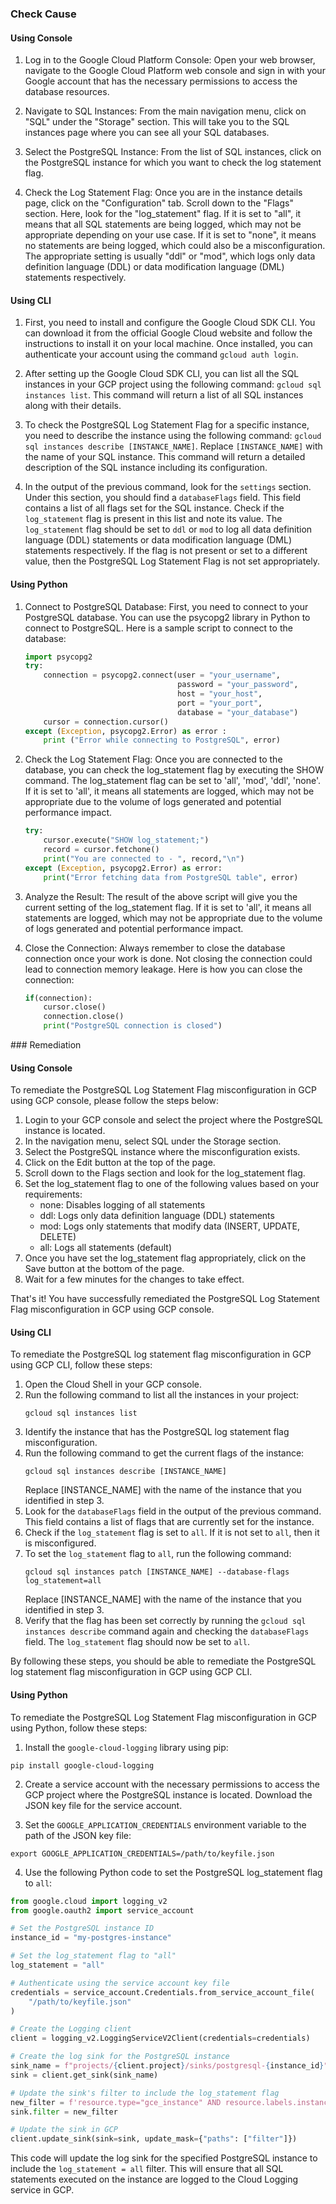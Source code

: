 

<Tabs><Tab title='Cause'>
### Check Cause

#### Using Console

1. Log in to the Google Cloud Platform Console: Open your web browser, navigate to the Google Cloud Platform web console and sign in with your Google account that has the necessary permissions to access the database resources.

2. Navigate to SQL Instances: From the main navigation menu, click on "SQL" under the "Storage" section. This will take you to the SQL instances page where you can see all your SQL databases.

3. Select the PostgreSQL Instance: From the list of SQL instances, click on the PostgreSQL instance for which you want to check the log statement flag.

4. Check the Log Statement Flag: Once you are in the instance details page, click on the "Configuration" tab. Scroll down to the "Flags" section. Here, look for the "log_statement" flag. If it is set to "all", it means that all SQL statements are being logged, which may not be appropriate depending on your use case. If it is set to "none", it means no statements are being logged, which could also be a misconfiguration. The appropriate setting is usually "ddl" or "mod", which logs only data definition language (DDL) or data modification language (DML) statements respectively.

#### Using CLI

1. First, you need to install and configure the Google Cloud SDK CLI. You can download it from the official Google Cloud website and follow the instructions to install it on your local machine. Once installed, you can authenticate your account using the command `gcloud auth login`.

2. After setting up the Google Cloud SDK CLI, you can list all the SQL instances in your GCP project using the following command: `gcloud sql instances list`. This command will return a list of all SQL instances along with their details.

3. To check the PostgreSQL Log Statement Flag for a specific instance, you need to describe the instance using the following command: `gcloud sql instances describe [INSTANCE_NAME]`. Replace `[INSTANCE_NAME]` with the name of your SQL instance. This command will return a detailed description of the SQL instance including its configuration.

4. In the output of the previous command, look for the `settings` section. Under this section, you should find a `databaseFlags` field. This field contains a list of all flags set for the SQL instance. Check if the `log_statement` flag is present in this list and note its value. The `log_statement` flag should be set to `ddl` or `mod` to log all data definition language (DDL) statements or data modification language (DML) statements respectively. If the flag is not present or set to a different value, then the PostgreSQL Log Statement Flag is not set appropriately.

#### Using Python

1. Connect to PostgreSQL Database:
   First, you need to connect to your PostgreSQL database. You can use the psycopg2 library in Python to connect to PostgreSQL. Here is a sample script to connect to the database:

   ```python
   import psycopg2
   try:
       connection = psycopg2.connect(user = "your_username",
                                     password = "your_password",
                                     host = "your_host",
                                     port = "your_port",
                                     database = "your_database")
       cursor = connection.cursor()
   except (Exception, psycopg2.Error) as error :
       print ("Error while connecting to PostgreSQL", error)
   ```

2. Check the Log Statement Flag:
   Once you are connected to the database, you can check the log_statement flag by executing the SHOW command. The log_statement flag can be set to 'all', 'mod', 'ddl', 'none'. If it is set to 'all', it means all statements are logged, which may not be appropriate due to the volume of logs generated and potential performance impact.

   ```python
   try:
       cursor.execute("SHOW log_statement;")
       record = cursor.fetchone()
       print("You are connected to - ", record,"\n")
   except (Exception, psycopg2.Error) as error:
       print("Error fetching data from PostgreSQL table", error)
   ```

3. Analyze the Result:
   The result of the above script will give you the current setting of the log_statement flag. If it is set to 'all', it means all statements are logged, which may not be appropriate due to the volume of logs generated and potential performance impact.

4. Close the Connection:
   Always remember to close the database connection once your work is done. Not closing the connection could lead to connection memory leakage. Here is how you can close the connection:

   ```python
   if(connection):
       cursor.close()
       connection.close()
       print("PostgreSQL connection is closed")
   ```

</Tab>

<Tab title='Remediation'>
### Remediation

#### Using Console

To remediate the PostgreSQL Log Statement Flag misconfiguration in GCP using GCP console, please follow the steps below:

1. Login to your GCP console and select the project where the PostgreSQL instance is located.
2. In the navigation menu, select SQL under the Storage section.
3. Select the PostgreSQL instance where the misconfiguration exists.
4. Click on the Edit button at the top of the page.
5. Scroll down to the Flags section and look for the log_statement flag.
6. Set the log_statement flag to one of the following values based on your requirements:
   - none: Disables logging of all statements
   - ddl: Logs only data definition language (DDL) statements
   - mod: Logs only statements that modify data (INSERT, UPDATE, DELETE)
   - all: Logs all statements (default)
7. Once you have set the log_statement flag appropriately, click on the Save button at the bottom of the page.
8. Wait for a few minutes for the changes to take effect.

That's it! You have successfully remediated the PostgreSQL Log Statement Flag misconfiguration in GCP using GCP console.

#### Using CLI

To remediate the PostgreSQL log statement flag misconfiguration in GCP using GCP CLI, follow these steps:

1. Open the Cloud Shell in your GCP console.
2. Run the following command to list all the instances in your project:
   ```
   gcloud sql instances list
   ```
3. Identify the instance that has the PostgreSQL log statement flag misconfiguration.
4. Run the following command to get the current flags of the instance:
   ```
   gcloud sql instances describe [INSTANCE_NAME]
   ```
   Replace [INSTANCE_NAME] with the name of the instance that you identified in step 3.
5. Look for the `databaseFlags` field in the output of the previous command. This field contains a list of flags that are currently set for the instance.
6. Check if the `log_statement` flag is set to `all`. If it is not set to `all`, then it is misconfigured.
7. To set the `log_statement` flag to `all`, run the following command:
   ```
   gcloud sql instances patch [INSTANCE_NAME] --database-flags log_statement=all
   ```
   Replace [INSTANCE_NAME] with the name of the instance that you identified in step 3.
8. Verify that the flag has been set correctly by running the `gcloud sql instances describe` command again and checking the `databaseFlags` field. The `log_statement` flag should now be set to `all`.

By following these steps, you should be able to remediate the PostgreSQL log statement flag misconfiguration in GCP using GCP CLI.

#### Using Python

To remediate the PostgreSQL Log Statement Flag misconfiguration in GCP using Python, follow these steps:

1. Install the `google-cloud-logging` library using pip: 

```
pip install google-cloud-logging
```

2. Create a service account with the necessary permissions to access the GCP project where the PostgreSQL instance is located. Download the JSON key file for the service account.

3. Set the `GOOGLE_APPLICATION_CREDENTIALS` environment variable to the path of the JSON key file:

```
export GOOGLE_APPLICATION_CREDENTIALS=/path/to/keyfile.json
```

4. Use the following Python code to set the PostgreSQL log_statement flag to `all`:

```python
from google.cloud import logging_v2
from google.oauth2 import service_account

# Set the PostgreSQL instance ID
instance_id = "my-postgres-instance"

# Set the log_statement flag to "all"
log_statement = "all"

# Authenticate using the service account key file
credentials = service_account.Credentials.from_service_account_file(
    "/path/to/keyfile.json"
)

# Create the Logging client
client = logging_v2.LoggingServiceV2Client(credentials=credentials)

# Create the log sink for the PostgreSQL instance
sink_name = f"projects/{client.project}/sinks/postgresql-{instance_id}"
sink = client.get_sink(sink_name)

# Update the sink's filter to include the log_statement flag
new_filter = f'resource.type="gce_instance" AND resource.labels.instance_id="{instance_id}" AND textPayload:"log_statement = {log_statement}"'
sink.filter = new_filter

# Update the sink in GCP
client.update_sink(sink=sink, update_mask={"paths": ["filter"]})
```

This code will update the log sink for the specified PostgreSQL instance to include the `log_statement = all` filter. This will ensure that all SQL statements executed on the instance are logged to the Cloud Logging service in GCP.


</Tab>
</Tabs>